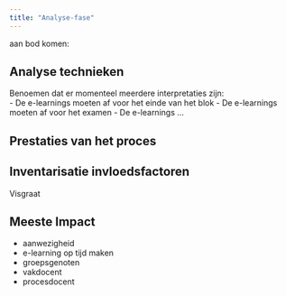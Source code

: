 ```yaml
---
title: "Analyse-fase"
---
```


aan bod komen:


## Analyse technieken

Benoemen dat er momenteel meerdere interpretaties zijn:  
- De e-learnings moeten af voor het einde van het blok
- De e-learnings moeten af voor het examen
- De e-learnings ...

## Prestaties van het proces


## Inventarisatie invloedsfactoren

Visgraat

## Meeste Impact

- aanwezigheid
- e-learning op tijd maken
- groepsgenoten
- vakdocent
- procesdocent